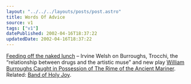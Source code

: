 ```yaml
---
layout: "../../../layouts/posts/post.astro"
title: Words Of Advice
source: v1
tags: ["v1"]
datePublished: 2002-04-16T18:37:22
updatedDate: 2002-04-16T18:37:22
---
```


[Feeding off the naked lunch][1] &#8211; Irvine Welsh on Burroughs, Trocchi, the &#8220;relationship between drugs and the artistic muse&#8221; and new play [William Burroughs Caught in Possession of The Rime of the Ancient Mariner][2]. Related: [Band of Holy Joy][3].

[1]: http://www.thetimes.co.uk/article/0,,585-264005,00.html "Feeding off the naked lunch at The Times"
[2]: http://www.bandofholyjoy.co.uk/SEX.HTML "William Burroughs Caught in Possession of The Rime of the Ancient Mariner info at Band of Holy Joy fansite"
[3]: http://www.bandofholyjoy.co.uk/
